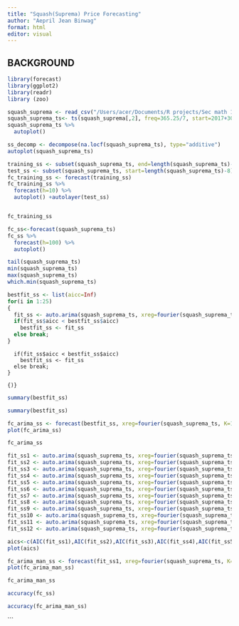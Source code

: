 ```yaml
---
title: "Squash(Suprema) Price Forecasting"
author: "Aepril Jean Binwag"
format: html
editor: visual
---
```


## BACKGROUND

```r
library(forecast)
library(ggplot2)
library(readr)
library (zoo)
```

```r
squash_suprema <- read_csv("/Users/acer/Documents/R projects/Sec math 17/NVAT-Price-Forecasting/CSV/squash-suprema.csv", col_types = cols(Week = col_date(format = "%Y-%m-%d")))
squash_suprema_ts<- ts(squash_suprema[,2], freq=365.25/7, start=2017+302/365.25)
squash_suprema_ts %>%
  autoplot()
```

```r
ss_decomp <- decompose(na.locf(squash_suprema_ts), type="additive")
autoplot(squash_suprema_ts)
```

```r
training_ss <- subset(squash_suprema_ts, end=length(squash_suprema_ts)-8)
test_ss <- subset(squash_suprema_ts, start=length(squash_suprema_ts)-8)
fc_training_ss <- forecast(training_ss)
fc_training_ss %>%
  forecast(h=10) %>%
  autoplot() +autolayer(test_ss)
```

``` {_decomp)}
```

```r
fc_training_ss
```

```r
fc_ss<-forecast(squash_suprema_ts)
fc_ss %>%
  forecast(h=100) %>%
  autoplot()
```

```r
tail(squash_suprema_ts)
min(squash_suprema_ts)
max(squash_suprema_ts)
which.min(squash_suprema_ts)
```

```r
bestfit_ss <- list(aicc=Inf)
for(i in 1:25)
{
  fit_ss <- auto.arima(squash_suprema_ts, xreg=fourier(squash_suprema_ts, K=i), seasonal=FALSE)
  if(fit_ss$aicc < bestfit_ss$aicc)
    bestfit_ss <- fit_ss
  else break;
} 
```

``` {K="i)," seasonal="FALSE)"}
  if(fit_ss$aicc < bestfit_ss$aicc)
    bestfit_ss <- fit_ss
  else break;
}
```

``` {)}
```

```r
summary(bestfit_ss)
```

```r
summary(bestfit_ss)
```

```r
fc_arima_ss <- forecast(bestfit_ss, xreg=fourier(squash_suprema_ts, K=1, h=26))
plot(fc_arima_ss)
```

```r
fc_arima_ss
```

```r
fit_ss1 <- auto.arima(squash_suprema_ts, xreg=fourier(squash_suprema_ts, K=1), seasonal=FALSE)
fit_ss2 <- auto.arima(squash_suprema_ts, xreg=fourier(squash_suprema_ts, K=2), seasonal=FALSE)
fit_ss3 <- auto.arima(squash_suprema_ts, xreg=fourier(squash_suprema_ts, K=3), seasonal=FALSE)
fit_ss4 <- auto.arima(squash_suprema_ts, xreg=fourier(squash_suprema_ts, K=4), seasonal=FALSE)
fit_ss5 <- auto.arima(squash_suprema_ts, xreg=fourier(squash_suprema_ts, K=5), seasonal=FALSE)
fit_ss6 <- auto.arima(squash_suprema_ts, xreg=fourier(squash_suprema_ts, K=6), seasonal=FALSE)
fit_ss7 <- auto.arima(squash_suprema_ts, xreg=fourier(squash_suprema_ts, K=7), seasonal=FALSE)
fit_ss8 <- auto.arima(squash_suprema_ts, xreg=fourier(squash_suprema_ts, K=8), seasonal=FALSE)
fit_ss9 <- auto.arima(squash_suprema_ts, xreg=fourier(squash_suprema_ts, K=9), seasonal=FALSE)
fit_ss10 <- auto.arima(squash_suprema_ts, xreg=fourier(squash_suprema_ts, K=10), seasonal=FALSE)
fit_ss11 <- auto.arima(squash_suprema_ts, xreg=fourier(squash_suprema_ts, K=11), seasonal=FALSE)
fit_ss12 <- auto.arima(squash_suprema_ts, xreg=fourier(squash_suprema_ts, K=12), seasonal=FALSE)
```

```r
aics<-c(AIC(fit_ss1),AIC(fit_ss2),AIC(fit_ss3),AIC(fit_ss4),AIC(fit_ss5),AIC(fit_ss6),AIC(fit_ss7),AIC(fit_ss8),AIC(fit_ss9),AIC(fit_ss10),AIC(fit_ss11),AIC(fit_ss12))
plot(aics)
```

```r
fc_arima_man_ss <- forecast(fit_ss1, xreg=fourier(squash_suprema_ts, K=1, h=26))
plot(fc_arima_man_ss)
```

```r
fc_arima_man_ss
```

```r
accuracy(fc_ss)
```

```r
accuracy(fc_arima_man_ss)
```

\`\`\`

